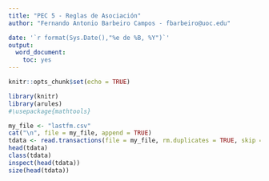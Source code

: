 ```yaml
---
title: "PEC 5 - Reglas de Asociación"
author: "Fernando Antonio Barbeiro Campos - fbarbeiro@uoc.edu"

date: '`r format(Sys.Date(),"%e de %B, %Y")`'
output:
  word_document:
    toc: yes
---
```

 
```r
knitr::opts_chunk$set(echo = TRUE)
```

```r
library(knitr)
library(arules)
#\usepackage{mathtools}
```

```r
my_file <- "lastfm.csv"
cat("\n", file = my_file, append = TRUE)
tdata <- read.transactions(file = my_file, rm.duplicates = TRUE, skip = 1)
head(tdata)
class(tdata)
inspect(head(tdata))
size(head(tdata)) 

```

```r

```

```r

```


```r

```

```r

```


```r

```

